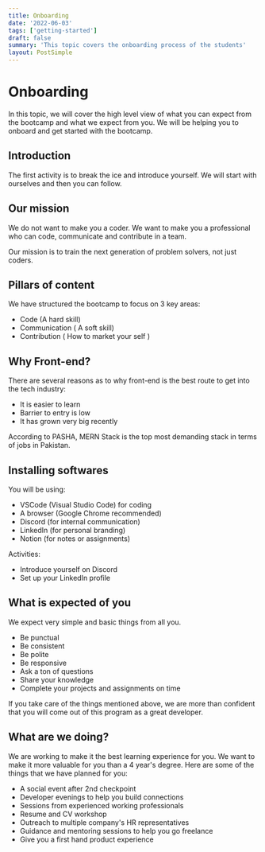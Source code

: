 ```yaml
---
title: Onboarding
date: '2022-06-03'
tags: ['getting-started']
draft: false
summary: 'This topic covers the onboarding process of the students'
layout: PostSimple
---
```


# Onboarding

In this topic, we will cover the high level view of what you can expect from the bootcamp and what we expect from you. We will be helping you to onboard and get started with the bootcamp.

## Introduction

The first activity is to break the ice and introduce yourself. We will start with ourselves and then you can follow.

## Our mission

We do not want to make you a coder. We want to make you a professional who can code, communicate and contribute in a team.

Our mission is to train the next generation of problem solvers, not just coders.

## Pillars of content

We have structured the bootcamp to focus on 3 key areas:

- Code (A hard skill)
- Communication ( A soft skill)
- Contribution ( How to market your self )

## Why Front-end?

There are several reasons as to why front-end is the best route to get into the tech industry:

- It is easier to learn
- Barrier to entry is low
- It has grown very big recently

According to PASHA, MERN Stack is the top most demanding stack in terms of jobs in Pakistan.

## Installing softwares

You will be using:

- VSCode (Visual Studio Code) for coding
- A browser (Google Chrome recommended)
- Discord (for internal communication)
- LinkedIn (for personal branding)
- Notion (for notes or assignments)

Activities:

- Introduce yourself on Discord
- Set up your LinkedIn profile

## What is expected of you

We expect very simple and basic things from all you.

- Be punctual
- Be consistent
- Be polite
- Be responsive
- Ask a ton of questions
- Share your knowledge
- Complete your projects and assignments on time

If you take care of the things mentioned above, we are more than confident that you will come out of this program as a great developer.

## What are we doing?

We are working to make it the best learning experience for you. We want to make it more valuable for you than a 4 year's degree. Here are some of the things that we have planned for you:

- A social event after 2nd checkpoint
- Developer evenings to help you build connections
- Sessions from experienced working professionals
- Resume and CV workshop
- Outreach to multiple company's HR representatives
- Guidance and mentoring sessions to help you go freelance
- Give you a first hand product experience
